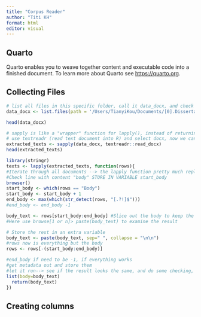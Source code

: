 ```yaml
---
title: "Corpus Reader"
author: "Titi KH"
format: html
editor: visual
---
```


## Quarto

Quarto enables you to weave together content and executable code into a finished document. To learn more about Quarto see <https://quarto.org>.

## Collecting Files

```r
# list all files in this specific folder, call it data_docx, and check the first 6
data_docx <- list.files(path = '/Users/TianyiKou/Documents/[0].Dissertation/Corpus1 copy', full.names = T, recursive = F, pattern = "*.docx")

head(data_docx)
```

```r
# sapply is like a "wrapper" function for lapply(), instead of returning a list, it returns a vector and matrix
# use textreadr (read text document into R) and select docx, now we can see what extracted_texts look like
extracted_texts <- sapply(data_docx, textreadr::read_docx)
head(extracted_texts)
```

```r
library(stringr)
texts <- lapply(extracted_texts, function(rows){
#Iterate through all documents --> the lapply function pretty much replaced this: for (rows in extracted_texts){}
#Check line with content "body" STORE IN VARIABLE start_body
browser()
start_body <- which(rows == "Body")
start_body <- start_body + 1
end_body <- max(which(str_detect(rows, "[.?!]$")))
#end_body <- end_body -1

body_text <- rows[start_body:end_body] #Slice out the body to keep the rest
#Here use browse[1 or n]> paste(body_text) to examine the result

# Store the rest in an extra variable
body_text <- paste(body_text, sep=" ", collapse = "\n\n")
#rows now is everything but the body
rows <- rows[-(start_body:end_body)]

#end_body if need to be -1, if everything works
#get metadata out and store them 
#let it run--> see if the result looks the same, and do some checking, see if this is a reasonable strategy.
list(body=body_text)
  return(body_text)
})
```

## Creating columns

```r

```
